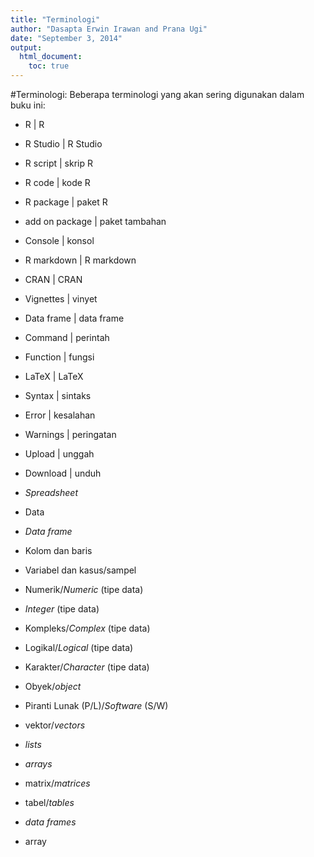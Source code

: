 ```yaml
---
title: "Terminologi"
author: "Dasapta Erwin Irawan and Prana Ugi"
date: "September 3, 2014"
output:
  html_document:
    toc: true
---
```


#Terminologi:
Beberapa terminologi yang akan sering digunakan dalam buku ini:

+ R                 | R
+ R Studio          | R Studio
+ R script          | skrip R
+ R code            | kode R
+ R package         | paket R
+ add on package    | paket tambahan
+ Console           | konsol
+ R markdown        | R markdown
+ CRAN              | CRAN
+ Vignettes         | vinyet
+ Data frame        | data frame
+ Command           | perintah
+ Function          | fungsi
+ LaTeX             | LaTeX
+ Syntax            | sintaks
+ Error             | kesalahan
+ Warnings          | peringatan
+ Upload            | unggah
+ Download          | unduh

+ _Spreadsheet_
+ Data
+ _Data frame_
+ Kolom dan baris
+ Variabel dan kasus/sampel
+ Numerik/_Numeric_ (tipe data)
+ _Integer_ (tipe data)
+ Kompleks/_Complex_ (tipe data)
+ Logikal/_Logical_ (tipe data)
+ Karakter/_Character_ (tipe data)
+ Obyek/_object_
+ Piranti Lunak (P/L)/_Software_ (S/W)
+ vektor/_vectors_
+ _lists_
+ _arrays_
+ matrix/_matrices_
+ tabel/_tables_
+ _data frames_
+ array

